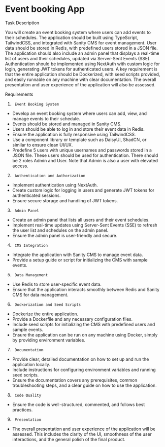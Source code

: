 # Event booking App

Task Description

You will create an event booking system where users can add events to their schedules. The application should be built using TypeScript, TailwindCSS, and integrated with Sanity CMS for event management. User data should be stored in Redis, with predefined users stored in a JSON file. The application should also include an admin panel that displays a real-time list of users and their schedules, updated via Server-Sent Events (SSE). Authentication should be implemented using NextAuth with custom logic for login, generating JWT tokens for authenticated users. A key requirement is that the entire application should be Dockerized, with seed scripts provided, and easily runnable on any machine with clear documentation. The overall presentation and user experience of the application will also be assessed.

Requirements

1.      Event Booking System
-    Develop an event booking system where users can add, view, and manage events to their schedule.
-    Events should be stored and managed in Sanity CMS.
-    Users should be able to log in and store their event data in Redis.
-    Ensure the application is fully responsive using TailwindCSS.
-    Use a component library or template such as DaisyUI, ShadCN, or similar to ensure clean UI/UX.
-    Predefine 5 users with unique usernames and passwords stored in a JSON file. These users should be used for authentication. There should be 2 roles Admin and User. Note that Admin is also a user with elevated access.
2.      Authentication and Authorization
-    Implement authentication using NextAuth.
-    Create custom logic for logging in users and generate JWT tokens for authenticated sessions.
-    Ensure secure storage and handling of JWT tokens.
3.      Admin Panel
-    Create an admin panel that lists all users and their event schedules.
-    Implement real-time updates using Server-Sent Events (SSE) to refresh the user list and schedules on the admin panel.
-    Ensure the admin panel is user-friendly and secure.
4.      CMS Integration
-    Integrate the application with Sanity CMS to manage event data.
-    Provide a setup guide or script for initializing the CMS with sample events.
5.      Data Management
-    Use Redis to store user-specific event data.
-    Ensure that the application interacts smoothly between Redis and Sanity CMS for data management.
6.      Dockerization and Seed Scripts
-    Dockerize the entire application.
-    Provide a Dockerfile and any necessary configuration files.
-    Include seed scripts for initializing the CMS with predefined users and sample events.
-    Ensure the application can be run on any machine using Docker, simply by providing environment variables.
7.      Documentation
-    Provide clear, detailed documentation on how to set up and run the application locally.
-    Include instructions for configuring environment variables and running seed scripts.
-    Ensure the documentation covers any prerequisites, common troubleshooting steps, and a clear guide on how to use the application.
8.      Code Quality
-    Ensure the code is well-structured, commented, and follows best practices.
9.      Presentation
-    The overall presentation and user experience of the application will be assessed. This includes the clarity of the UI, smoothness of the user interactions, and the general polish of the final product.